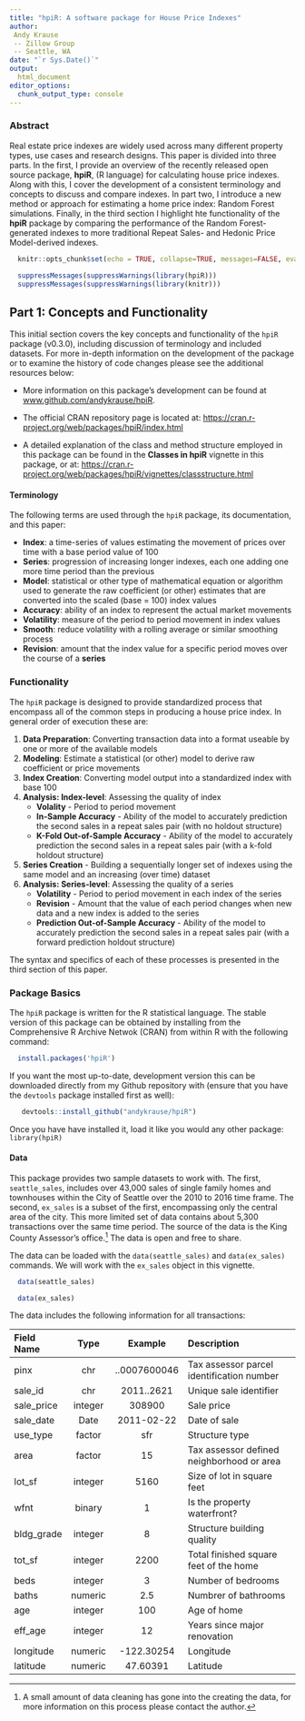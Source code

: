 ```yaml
---
title: "hpiR: A software package for House Price Indexes"
author: 
 Andy Krause
 -- Zillow Group
 -- Seattle, WA
date: "`r Sys.Date()`"
output: 
  html_document
editor_options: 
  chunk_output_type: console
---
```


### Abstract

Real estate price indexes are widely used across many different property types, use cases and research designs. This paper is divided into three parts.  In the first, I provide an overview of the recently released open source package, **hpiR**,  (R language) for calculating house price indexes.  Along with this, I cover the development of a consistent terminology and concepts to discuss and compare indexes.  In part two, I introduce a new method or approach for estimating a home price index: Random Forest simulations.  Finally, in the third section I highlight hte functionality of the **hpiR** package by comparing the performance of the Random Forest-generated indexes to more traditional Repeat Sales- and Hedonic Price Model-derived indexes.

```r
  knitr::opts_chunk$set(echo = TRUE, collapse=TRUE, messages=FALSE, eval=TRUE)
```

```r

  suppressMessages(suppressWarnings(library(hpiR)))
  suppressMessages(suppressWarnings(library(knitr)))
```

## Part 1: Concepts and Functionality

This initial section covers the key concepts and functionality of the `hpiR` package (v0.3.0), including discussion of terminology and included datasets.  For more in-depth information on the development of the package or to examine the history of code changes please see the additional resources below: 

* More information on this package's development can be found at [www.github.com/andykrause/hpiR](https://www.github.com/andykrause/hpiR).

* The official CRAN repository page is located at: 
[https://cran.r-project.org/web/packages/hpiR/index.html](https://cran.r-project.org/web/packages/hpiR/index.html)

* A detailed explanation of the class and method structure employed in this package can be found in the **Classes in hpiR** vignette in this package, or at: [https://cran.r-project.org/web/packages/hpiR/vignettes/classstructure.html](https://cran.r-project.org/web/packages/hpiR/vignettes/classstructure.html)

#### Terminology

The following terms are used through the `hpiR` package, its documentation, and this paper:

* **Index**: a time-series of values estimating the movement of prices over time with a base period value of 100
* **Series**: progression of increasing longer indexes, each one adding one more time period than the previous  
* **Model**: statistical or other type of mathematical equation or algorithm used to generate the raw coefficient (or other) estimates that are converted into the scaled (base = 100) index values
* **Accuracy**: ability of an index to represent the actual market movements
* **Volatility**: measure of the period to period movement in index values
* **Smooth**: reduce volatility with a rolling average or similar smoothing process
* **Revision**: amount that the index value for a specific period moves over the course of a **series**

### Functionality

The `hpiR` package is designed to provide standardized process that encompass all of the common steps in producing a house price index.  In general order of execution these are: 

1. **Data Preparation**: Converting transaction data into a format useable by one or more of the available models
2. **Modeling**: Estimate a statistical (or other) model to derive raw coefficient or price movements
3. **Index Creation**: Converting model output into a standardized index with base 100
4. **Analysis: Index-level**: Assessing the quality of index
    * **Volality** - Period to period movement
    * **In-Sample Accuracy** - Ability of the model to accurately prediction the second sales in a repeat sales pair (with no holdout structure)
    * **K-Fold Out-of-Sample Accuracy** - Ability of the model to accurately prediction the second sales in a repeat sales pair (with a k-fold holdout structure)
5. **Series Creation** - Building a sequentially longer set of indexes using the same model and an increasing (over time) dataset
6. **Analysis: Series-level**: Assessing the quality of a series
    * **Volatility** - Period to period movement in each index of the series
    * **Revision** - Amount that the value of each period changes when new data and a new index is added to the series
    * **Prediction Out-of-Sample Accuracy** - Ability of the model to accurately prediction the second sales in a repeat sales pair (with a forward prediction holdout structure)

The syntax and specifics of each of these processes is presented in the third section of this paper.  

### Package Basics

The `hpiR` package is written for the R statistical language.  The stable version of this package can be obtained by installing from the Comprehensive R Archive Netwok (CRAN) from within R with the following command:

```r
  install.packages('hpiR')
```

If you want the most up-to-date, development version this can be downloaded directly from my Github repository with (ensure that you have the `devtools` package installed first as well):

```r
   devtools::install_github("andykrause/hpiR")
```

Once you have have installed it, load it like you would any other package: `library(hpiR)`

#### Data

This package provides two sample datasets to work with. The first, `seattle_sales`, includes over 43,000 sales of single family homes and townhouses within the City of Seattle over the 2010 to 2016 time frame. The second, `ex_sales` is a subset of the first, encompassing only the central area of the city.  This more limited set of data contains about 5,300 transactions over the same time period.  The source of the data is the King County Assessor's office.^[ A small amount of data cleaning has gone into the creating the data, for more information on this process please contact the author.]  The data is open and free to share.

The data can be loaded with the `data(seattle_sales)` and `data(ex_sales)` commands. We will work with the `ex_sales` object in this vignette.

```r
  data(seattle_sales)

  data(ex_sales)

```

The data includes the following information for all transactions:

| Field Name | Type | Example | Description |
| :----- | :-----: | :-----: | :------------------------- |
| pinx   | chr  | ..0007600046  | Tax assessor parcel identification number |
| sale_id  | chr | 2011..2621   | Unique sale identifier   |
| sale_price  | integer  | 308900   | Sale price  |
| sale_date  | Date   | 2011-02-22   | Date of sale   |
| use_type  | factor  | sfr   | Structure type   |
| area  | factor  | 15   | Tax assessor defined neighborhood or area   |
| lot_sf  | integer  | 5160   | Size of lot in square feet  |
| wfnt  | binary   | 1  | Is the property waterfront?  |
| bldg_grade  | integer  | 8 | Structure building quality  |
| tot_sf  | integer  | 2200   | Total finished square feet of the home |
| beds  | integer  | 3   | Number of bedrooms |
| baths  | numeric   |  2.5 | Numbrer of bathrooms   |
| age  | integer   | 100 | Age of home   |
| eff_age  | integer   | 12   | Years since major renovation   |
| longitude  | numeric   | -122.30254   | Longitude  |
| latitude  | numeric   | 47.60391  | Latitude   |

<!-- All potential models, indexes and series that can be created with `hpiR` require the transaction date to be converted to a numeric and relative time period. Relative, here, means relative to the base period which is assumed to be the first period in the transaction data.   -->

<!-- The `dateToPeriod()` function will convert R date fields into relative time periods based on a periodicity of choice.  The available periodicity options are: -->

<!-- * *"yearly"* -->
<!-- * *"quarterly"* -->
<!-- * *"monthly"*  -->
<!-- * *"weekly"* -->

<!-- with *"yearly"* as the default.  In addition to the transaction data (`trans_df`) and the period type selection (`periodicity`), the `dateToPeriod()` function also requires an input telling it which field in the data contains the transaction date (`date`). -->

<!-- ```{r create_hpidata_obj} -->
<!--   sales_hdf <- dateToPeriod(trans_df = ex_sales, -->
<!--                             date = 'sale_date', -->
<!--                             periodicity = 'monthly') -->

<!-- ``` -->

<!-- The default specification of `dateToPeriod()` will use the minimum and maximum dates in the data provided to it as the lower and upper time boundaries for the modeling and index creation that follow.  You can, however, set custom dates using the `min_date` and `max_date` arguments.  For example, let's assume that we want to estimate an index that covers the entire transaction period plus one month on either side (in this case from December 2009 to January 2017).  We add these dates as alternate minimums and maximums. You see a warning telling you that there are empty periods -- periods in which there are no transactions.   -->

<!-- ```{r expand_time} -->
<!--   sales_hdf <- dateToPeriod(trans_df = ex_sales, -->
<!--                             date = 'sale_date', -->
<!--                             periodicity = 'monthly', -->
<!--                             min_date = as.Date('2009-12-01'), -->
<!--                             max_date = as.Date('2016-12-31')) -->

<!-- ``` -->

<!-- If the dates that are provided as alternative minimums and maximums are within the range of transaction dates in the data, there are two options to what can happen.  The first, and default, is that the minimums and maximums will be adjusted to be the actual minimum and maximum dates in the transactions.  A warning will let you know that this has happened.  -->

<!-- ```{r adj_move} -->
<!--   sales_hdf <- dateToPeriod(trans_df = ex_sales, -->
<!--                             date = 'sale_date', -->
<!--                             periodicity = 'monthly', -->
<!--                             min_date = as.Date('2010-12-01'), -->
<!--                             max_date = as.Date('2015-12-31')) -->

<!-- ``` -->

<!-- Alternatively, you can use the `min_date` and `max_date` arguments to "clip"" your dataset to a particular time frame by setting `adj_type = "clip"`. The default,  `adj_type = "move"`, simply moves it to the minimum or maximum in the data as shown above. The clipping functionality allows you to create an index for a subset of the time period covered by your data.   -->

<!-- ```{r adj_clip} -->
<!--   sales_hdf_clip <- dateToPeriod(trans_df = ex_sales, -->
<!--                                  date = 'sale_date', -->
<!--                                  periodicity = 'monthly', -->
<!--                                  min_date = as.Date('2010-12-01'), -->
<!--                                  max_date = as.Date('2015-12-31'), -->
<!--                                  adj_type = 'clip') -->

<!-- ``` -->

<!-- For the sake of the remainder of this analysis, let's allow the defaults to set the time boundaries based on the data itself (we will use the `sales_hdf` object going forward). -->

<!-- We now have a dataset that includes two new, standardized fields (`trans_date` and `trans_period`) indicating the date of transaction and the period of each transaction relative to the first transaction in the data (at a monthly periodicity), respectively. Note that these standardized fields are required for the processes that follow. -->

<!-- Additional information on the full extent of the periods as well as their numeric and date values can be found in the `"period_table"` attribute of the `sales_hdf` object or accessed by: -->

<!-- ```{r period_table_attr} -->
<!--   head(attr(sales_hdf, 'period_table')) -->

<!-- ``` -->

<!-- Finally, information on the minimum date, maximum date and the periodicity can also be found in the attributes of `hpidata` objects.  -->

<!-- ### Repeat Transactions (Sales) Model -->

<!-- Let's start by creating an index using a repeat-transactions model (often referred to as a repeat-sales or a sale-resale model), one of the most popular approaches to create a house price index.  -->

<!-- #### Data Prep -->

<!-- First, we use the `rtCreateTrans()` function to convert the transaction data (the `hpidata` object) into a `data.frame` of repeat transactions (properties that have transacted multiple times in the 2010 to 2016 period.) The `rtCreateTrans()` function requires a unique property id field, a unique transaction id field and a field denoting the transaction price.   -->

<!-- ```{r create_rtdata} -->
<!--   sales_rtdf <- rtCreateTrans(trans_df = sales_hdf, -->
<!--                               prop_id = 'pinx', -->
<!--                               trans_id = 'sale_id', -->
<!--                               price = 'sale_price') -->

<!-- ``` -->

<!-- This function creates a `data.frame` with eight fields: the property id, the time period for the first transaction and the second transaction, the prices for the two tranactions, the unique transaction ids for both and a unique id for the pair.  The resulting object has a class of `rtdata` (inheriting from `hpidata` and `data.frame`).  -->

<!-- ```{r rtdata_table, echo=FALSE} -->

<!--   knitr::kable(head(sales_rtdf), row.names=FALSE) -->

<!-- ``` -->

<!-- In the event of more than two transactions of the same property, all pairs of transactions are created by default -- sales 1 to 2, 1 to 3 and 2 to 3. If you'd like to only use sequential transactions as pairs -- sales 1 to 2 and 2 to 3, for example -- you can set `seq_only = TRUE` (default is FALSE). -->

<!-- ```{r seq_only_true} -->
<!--   sales_rtdf_so <- rtCreateTrans(trans_df = sales_hdf, -->
<!--                                  prop_id = 'pinx', -->
<!--                                  trans_id = 'sale_id', -->
<!--                                  price = 'sale_price', -->
<!--                                  seq_only = TRUE) -->

<!-- ``` -->

<!-- ```{r rtdata_table_so, echo=FALSE} -->

<!--   knitr::kable(head(sales_rtdf_so), row.names=FALSE) -->

<!-- ``` -->

<!-- #### Modeling -->

<!-- Next, we use the `rtdata` object to estimate a repeat transactions model.  In this simple example we will use the *"base"* estimator (a simple OLS) with a logged dependent variable (`log_dep = TRUE`).  Models may also be estimated via a robust regression model (`estimator = "robust"`) or a weighted OLS model (`estimator = "weighted"`) as originally suggested by Case and Shiller (1987). -->

<!-- The `hpiModel()` function is an S3 method that will dispatch on the class of the object that is passed to its `hpi_df` argumet. In this case that class is `rtdata` signifying that the data is in repeat-transaction format.  Again, we'll use a base estimator here with a logged dependent variable.  The `hpiModel()` function returns an object of class `hpimodel` that includes the full regression model results, extracted and cleaned coefficients as well as additional information on the approach. -->

<!-- ```{r create_rtmodel} -->
<!--   rt_model <- hpiModel(model_type = 'rt', -->
<!--                        hpi_df = sales_rtdf, -->
<!--                        estimator = 'base', -->
<!--                        log_dep = TRUE) -->


<!-- ``` -->

<!-- The objects created by regression models can be rather large, so by default the `hpiModel()` function trims some of the unnecessary results from the model estimation function(s). If you want full results you can set `trim_model = FALSE`. -->

<!-- ```{r full_rtmodel} -->
<!--   rt_full <- hpiModel(model_type = 'rt', -->
<!--                       hpi_df = sales_rtdf, -->
<!--                       estimator = 'base', -->
<!--                       log_dep = TRUE, -->
<!--                       trim_model = FALSE) -->

<!--   object.size(rt_model) -->
<!--   object.size(rt_full) -->

<!-- ``` -->

<!-- #### Index Creation -->

<!-- We can then convert model results into an index with the `modelToIndex()` function.  The output of this function is an objet of class `hpiindex`, which has a time-series object (\$value slot, class `ts`) with an index value (base = 100) for each of the time periods estimated. Note that no smoothing is done at this time. -->

<!-- ```{r create_rtindex} -->
<!--   rt_index <- modelToIndex(model_obj = rt_model) -->

<!-- ``` -->

<!-- If you want to limit the extent of the index (clip periods from the end of it) you can set the `max_period` argument within the `modelToIndex()` function to the last period you wish to have in the index. -->

<!-- ```{r rtindex_short} -->
<!--   rt_short <- modelToIndex(model_obj = rt_model, -->
<!--                            max_period = 50) -->
<!--   length(rt_short$value) -->

<!-- ``` -->

<!-- A simple plot (with the `plot.hpiindex()` method) shows the results of this estimation.  -->

<!-- ```{r index_plot, fig.width=7, fig.height=2.5} -->
<!--   plot(rt_index) -->

<!-- ``` -->

<!-- In situations where there are empty periods in the modeling results (there was no or not enough data to estimate a value for a particular period), the `modelToIndex()` will impute (using the `imputeTS` package) the missing periods. For missing periods at the start of the index or before the first non-100 period, all periods are given a value of 100.  For missing internal periods (those with estimated periods both before and after) a 'stine' interpolation is used and for those missing at the end a 'last observation carried forward' (LOCF) approach is used.  The `\$imputed` slot in the `hpiindex` object will indicate which periods have been imputed. -->

<!-- ```{r imputation_example} -->
<!--   rt_model_imp <- rt_full -->
<!--   rt_model_imp$coefficients$coefficient[3:5] <- NA -->
<!--   rt_index_imp <- modelToIndex(model_obj = rt_model_imp) -->

<!--   rt_index_imp$value[1:6] -->

<!--   rt_index_imp$imputed[1:6] -->

<!-- ``` -->

<!-- The plot function can show the imputed periods as well with `show_imputed=TRUE`. -->

<!-- ```{r imp_plot, fig.width=7, fig.height=2.5} -->
<!--   rt_model_imp <- rt_full -->
<!--   rt_model_imp$coefficients$coefficient[c(4, 7, 23, 55, 78, 83)] <- NA -->
<!--   rt_index_imp <- modelToIndex(model_obj = rt_model_imp) -->

<!--   plot(rt_index_imp, show_imputed=TRUE) -->

<!-- ``` -->

<!-- #### Smoothing -->

<!-- As we see from the plots of the indexes above, considerable volatility from one period to the next is common. Smoothing of indexes may be warranted as indexes resulting from raw model results often exhibit greater volatility than is actually occuring in the market.  The `smoothIndex()` function will smooth via a moving average function, with small corrections to keep index length after smoothing. The amount of smoothing is controlled by the `order` argument -- the number of periods over which to smooth. Note that the `order` is saved in the attributes of the `indexsmooth` object. -->

<!-- ```{r rt_smooth} -->
<!--   rt_smooth <- smoothIndex(index_obj = rt_index, -->
<!--                            order = 5) -->
<!--   attr(rt_smooth, 'order') -->

<!-- ``` -->

<!-- The `smoothIndex()` function can be done **'in_place'** such that the smoothed indexes are added to the larger `hpiindex` object. -->

<!-- ```{r rtindex_inplace} -->
<!--    rt_index <- smoothIndex(index_obj = rt_index, -->
<!--                            order = 7, -->
<!--                            in_place = TRUE) -->
<!--    names(rt_index) -->

<!-- ``` -->

<!-- The **in_place** smoothing can be plotted by adding `smooth=TRUE` to the plot call.  -->

<!-- ```{r plot_smooth, fig.width=7, fig.height=3} -->
<!--    plot(rt_index, smooth=TRUE) -->

<!-- ``` -->

<!-- #### Data to Index Wrapper -->

<!-- A wrapper function, `rtIndex()`, will do all of the above taking it from a raw `data.frame` of transaction data through to the repeat transaction index creation and storing all results in a unified object of class `hpi`. -->

<!-- There are three 'levels of entry' with the wrapper function. -->

<!-- 1. You can give it a raw `data.frame` with your transactions and it will A) Add the periods; B) Calculate the repeat transactions; and C) Model the data and create the index.  Under this approach `trans_df` is passed a raw `data.frame` along with the following arguments, some of which are optional (will revert to default if not given) and some of which are required (mostly field names): -->

<!--    * `periodicity` (optional: default = 'annual') -->
<!--    * `min_date` (optional: default = minimum of data) -->
<!--    * `max_date` (optional: default = maximum of data) -->
<!--    * `adj_type` (opt: default = 'move') -->
<!--    * `date` (required) -->
<!--    * `price` (required) -->
<!--    * `trans_id` (required) -->
<!--    * `prop_id` (required) -->
<!--    * `seq_only` (optional: default = FALSE) -->
<!--    * `estimator` (optional: default = 'base') -->
<!--    * `log_dep` (optional: default = TRUE) -->
<!--    * `trim_model` (optional: default = FALSE) -->
<!--    * `max_period` (optional: default = maximum of index length) -->
<!--    * `smooth` (optional: default = FALSE) -->
<!--    * `smooth_order` (optional, default = 3) -->

<!-- ```{r rtindex_opt1} -->
<!--   rt_1 <- rtIndex(trans_df = ex_sales, -->
<!--                   periodicity = 'monthly', -->
<!--                   min_date = '2010-06-01', -->
<!--                   max_date = '2015-11-30', -->
<!--                   adj_type = 'clip', -->
<!--                   date = 'sale_date', -->
<!--                   price = 'sale_price', -->
<!--                   trans_id = 'sale_id', -->
<!--                   prop_id = 'pinx', -->
<!--                   seq_only = TRUE, -->
<!--                   estimator = 'robust', -->
<!--                   log_dep = TRUE, -->
<!--                   trim_model = TRUE, -->
<!--                   max_period = 48, -->
<!--                   smooth = FALSE) -->

<!-- ``` -->

<!-- 2. You can provide a `hpidata` object (one that has been through the `dateToPeriod()` function).  In this case, the following arguments are valid: -->

<!--    * `date` (required) -->
<!--    * `price` (required) -->
<!--    * `trans_id` (required) -->
<!--    * `prop_id` (required) -->
<!--    * `seq_only` (optional: default = FALSE) -->
<!--    * `estimator` (optional: default = 'base') -->
<!--    * `log_dep` (optional: default = TRUE) -->
<!--    * `trim_model` (optional: default = FALSE) -->
<!--    * `max_period` (optional: default = maximum of index length) -->
<!--    * `smooth` (optional: default = FALSE) -->
<!--    * `smooth_order` (optional, default = 3) -->

<!-- ```{r rtindex_opt2_create_sales} -->

<!--   sales_hdf <- dateToPeriod(trans_df = ex_sales, -->
<!--                             date = 'sale_date', -->
<!--                             periodicity = 'monthly') -->

<!-- ``` -->

<!-- ```{r rtindex_opt2} -->
<!--   rt_2 <- rtIndex(trans_df = sales_hdf, -->
<!--                   date = 'sale_date', -->
<!--                   price = 'sale_price', -->
<!--                   trans_id = 'sale_id', -->
<!--                   prop_id = 'pinx', -->
<!--                   seq_only = FALSE, -->
<!--                   estimator = 'weighted', -->
<!--                   log_dep = FALSE, -->
<!--                   trim_model = FALSE, -->
<!--                   max_period = 56, -->
<!--                   smooth = TRUE) -->

<!-- ``` -->

<!-- 3. Finally, you can provide it an `rtdata` object (one that has been through the `rtCreateTrans()` function).  Only the following arguments are meaningful in this case. -->

<!--    * `estimator` (optional: default = 'base') -->
<!--    * `log_dep` (optional: default = TRUE) -->
<!--    * `trim_model` (optional: default = FALSE) -->
<!--    * `max_period` (optional: default = maximum of index length) -->
<!--    * `smooth` (optional: default = FALSE) -->
<!--    * `smooth_order` (optional, default = 3) -->

<!-- ```{r rtindex_opt3_create_sales} -->
<!--   sales_rtdf <- rtCreateTrans(trans_df = sales_hdf, -->
<!--                             prop_id = 'pinx', -->
<!--                             trans_id = 'sale_id', -->
<!--                             price = 'sale_price') -->

<!-- ``` -->

<!-- ```{r rtindex_opt3} -->
<!--   rt_3 <- rtIndex(trans_df = sales_rtdf, -->
<!--                   estimator = 'robust', -->
<!--                   log_dep = TRUE, -->
<!--                   trim_model = FALSE, -->
<!--                   max_period = 80, -->
<!--                   smooth = TRUE, -->
<!--                   smooth_order = 5) -->

<!-- ``` -->

<!-- A plot method exists to cleanly plot `hpi` objects. -->

<!-- ```{r plot_rt3`, fig.width=7, fig.height=2.5} -->
<!--   plot(rt_3, smooth=TRUE) -->

<!-- ``` -->

<!-- ### Hedonic Price Model -->

<!-- Another option for developing a house price index is to use a hedonic price model.  Similar to the repeat transaction model presented above, this process can be done stepwise or through a single wrapper function (`hedIndex()`).  We'll start with individual steps. -->

<!-- First, we create a set of hedonic model ready data with the `hedCreateTrans()` function.  Here we provide the raw transactions, along with field names for the property id, the transaction ids, the price and date.  A periodicity (*"yearly"*, *"quarterly"*, *"monthly"* or *"weekly"*) is also required.  Note that this function uses the `dateToPeriod()` discussed above and creates an object of class `heddata` inheriting from `hpidata` and `data.frame`. -->

<!-- ```{r create_heddata} -->
<!--   sales_hhdf <- hedCreateTrans(trans_df = ex_sales, -->
<!--                                prop_id = 'pinx', -->
<!--                                trans_id = 'sale_id', -->
<!--                                price = 'sale_price', -->
<!--                                date= 'sale_date', -->
<!--                                periodicity = 'monthly') -->

<!-- ``` -->

<!-- Next, we estimate the hedonic model.  There are two ways to specify the model.  First, you can provide the dependent variable and independent variable(s) directly, as in the example below. These will simply be combined as a basic linear formula. The `log_dep` argument will control whether or not the dependent variable (`dep_var`) is converted into log format (as is common in hedonic price studies). -->

<!-- ```{r hedmodel_1} -->
<!--   hed_model <- hpiModel(model_type = 'hed', -->
<!--                         hpi_df = sales_hhdf, -->
<!--                         estimator = 'base', -->
<!--                         dep_var = 'price', -->
<!--                         ind_var = c('tot_sf', 'beds', 'baths'), -->
<!--                         log_dep = TRUE) -->

<!-- ``` -->

<!-- If you'd like more control over the model specification -- such as using interactions or categorical variables -- you can, instead, provide a fully formed model specification in the `hed_spec` argument. -->

<!-- ```{r hedmodel_2} -->
<!--   model_spec <- as.formula('log(price) ~ as.factor(baths) + tot_sf') -->

<!--   hed_model <- hpiModel(model_type = 'hed', -->
<!--                         hpi_df = sales_hhdf, -->
<!--                         estimator = 'base', -->
<!--                         mod_spec = model_spec, -->
<!--                         log_dep = TRUE) -->

<!-- ``` -->

<!-- In addition to the base estimator (OLS) there are robust regression (`estimator = "robust"`) and weighted least squares (`estimator = "weighted"`) options. -->

<!-- ```{r hedmodel_rob} -->
<!--   hed_model_rob <- hpiModel(model_type = 'hed', -->
<!--                             hpi_df = sales_hhdf, -->
<!--                             estimator = 'robust', -->
<!--                             dep_var = 'price', -->
<!--                             ind_var = c('tot_sf', 'beds', 'baths'), -->
<!--                             log_dep = TRUE) -->

<!-- ``` -->

<!-- Do note that the weighted option requires a vectors of weights. -->

<!-- ```{r hedmodel_wgt} -->
<!--   hed_model_wgt <- hpiModel(model_type = 'hed', -->
<!--                             hpi_df = sales_hhdf, -->
<!--                             estimator = 'weighted', -->
<!--                             dep_var = 'price', -->
<!--                             ind_var = c('tot_sf', 'beds', 'baths'), -->
<!--                             log_dep = FALSE, -->
<!--                             weights = runif(nrow(sales_hhdf), 0, 1)) -->

<!-- ``` -->

<!-- The output from `hpiModel()` can be converted to an index with the `modelToIndex()` function. -->

<!-- ```{r hed_to_index} -->
<!--   hed_index <- modelToIndex(model_obj = hed_model) -->

<!-- ``` -->

<!-- And, again, this can be plotted to shown the index. -->

<!-- ```{r plot_hedindex, fig.width=7, fig.height=2.5} -->
<!--   plot(hed_index) -->

<!-- ``` -->

<!-- The `hedIndex()` wrapper function will perform all of the above hedonic modeling tasks, and then condense the results into an unified object of class `hpi`. -->

<!-- There are three 'levels of entry' with the wrapper function. -->

<!-- 1. You can give it a raw `data.frame` with your transactions and it will A) Add the periods; B) Create a hedonic sales object; and 3) Model the data and create the index.  Under this approach `trans_df` is passed a raw `data.frame` along with the following arguments, some of which are optional (will revert to default if not given) and some of which are required (mostly field names and the model specification): -->

<!--    * `periodicity` (optional: default = 'annual') -->
<!--    * `min_date` (optional: default = minimum of data) -->
<!--    * `max_date` (optional: default = maximum of data) -->
<!--    * `adj_type` (opt: default = 'move') -->
<!--    * `date` (required) -->
<!--    * `price` (required) -->
<!--    * `trans_id` (required) -->
<!--    * `prop_id` (required) -->
<!--    * `dep_var` (required, unless `hed_spec` supplied) -->
<!--    * `ind_var` (required, unless `hed_spec` supplied) -->
<!--    * `hed_spec` (required, unless `dep_var` and `ind_var` supplied) -->
<!--    * `estimator` (optional: default = 'base') -->
<!--    * `log_dep` (optional: default = TRUE) -->
<!--    * `trim_model` (optional: default = FALSE) -->
<!--    * `max_period` (optional: default = maximum of data) -->
<!--    * `smooth` (optional: default = FALSE) -->
<!--    * `smooth_order` (optional, default = 3) -->

<!-- ```{r hed_1} -->
<!--   hed_1 <- hedIndex(trans_df = ex_sales, -->
<!--                     periodicity = 'monthly', -->
<!--                     min_date = '2010-06-01', -->
<!--                     max_date = '2015-11-30', -->
<!--                     adj_type = 'clip', -->
<!--                     date = 'sale_date', -->
<!--                     price = 'sale_price', -->
<!--                     trans_id = 'sale_id', -->
<!--                     prop_id = 'pinx', -->
<!--                     estimator = 'robust', -->
<!--                     log_dep = TRUE, -->
<!--                     trim_model = TRUE, -->
<!--                     max_period = 48, -->
<!--                     dep_var = 'price', -->
<!--                     ind_var = c('tot_sf', 'beds', 'baths'), -->
<!--                     smooth = FALSE) -->

<!-- ``` -->

<!-- 2. You can provide an `hpidata` object (one that has been through the `dateToPeriod()` function).  In this case, the following arguments are valid: -->

<!--    * `date` (required) -->
<!--    * `price` (required) -->
<!--    * `trans_id` (required) -->
<!--    * `prop_id` (required) -->
<!--    * `dep_var` (required, unless `hed_spec` supplied) -->
<!--    * `ind_var` (required, unless `hed_spec` supplied) -->
<!--    * `hed_spec` (required, unless `dep_var` and `ind_var` supplied) -->
<!--    * `estimator` (optional: default = 'base') -->
<!--    * `log_dep` (optional: default = TRUE) -->
<!--    * `trim_model` (optional: default = FALSE) -->
<!--    * `max_period` (optional: default = maximum of data) -->
<!--    * `smooth` (optional: default = FALSE) -->
<!--    * `smooth_order` (optional, default = 3) -->

<!-- ```{r create_hed2_data} -->
<!--   sales_hdf <- dateToPeriod(trans_df = ex_sales, -->
<!--                            date = 'sale_date', -->
<!--                            periodicity = 'monthly', -->
<!--                            min_date = '2010-02-01', -->
<!--                            max_date = '2015-11-30', -->
<!--                            adj_type = 'move') -->
<!-- ``` -->

<!-- ```{r create_hed2} -->
<!--   hed_2 <- hedIndex(trans_df = sales_hdf, -->
<!--                     date = 'sale_date', -->
<!--                     price = 'sale_price', -->
<!--                     trans_id = 'sale_id', -->
<!--                     prop_id = 'pinx', -->
<!--                     estimator = 'base', -->
<!--                     log_dep = FALSE, -->
<!--                     trim_model = FALSE, -->
<!--                     max_period = 56, -->
<!--                     dep_var = 'price', -->
<!--                     ind_var = c('tot_sf', 'beds', 'baths'), -->
<!--                     smooth = TRUE) -->

<!-- ``` -->

<!-- 3. Finally, you can provide it an `heddata` object (one that has been through the `hedCreateTrans()` function).  Only the following arguments can be given in this case. -->

<!--    * `dep_var` (required, unless `hed_spec` supplied) -->
<!--    * `ind_var` (required, unless `hed_spec` supplied) -->
<!--    * `hed_spec` (required, unless `dep_var` and `ind_var` supplied) -->
<!--    * `estimator` (optional: default = 'base') -->
<!--    * `log_dep` (optional: default = TRUE) -->
<!--    * `trim_model` (optional: default = FALSE) -->
<!--    * `max_period` (optional: default = maximum of data) -->
<!--    * `smooth` (optional: default = FALSE) -->
<!--    * `smooth_order` (optional, default = 3) -->

<!-- ```{r hed3_create_sales} -->
<!--   sales_hhdf <- hedCreateTrans(trans_df = sales_hdf, -->
<!--                                prop_id = 'pinx', -->
<!--                                trans_id = 'sale_id', -->
<!--                                price = 'sale_price') -->

<!-- ``` -->

<!-- ```{r hed3} -->
<!--   hed_3 <- hedIndex(trans_df = sales_hhdf, -->
<!--                     estimator = 'weighted', -->
<!--                     log_dep = TRUE, -->
<!--                     trim_model = FALSE, -->
<!--                     max_period = 80, -->
<!--                     dep_var = 'price', -->
<!--                     ind_var = c('tot_sf', 'beds', 'baths'), -->
<!--                     weights = runif(nrow(sales_hhdf), 0, 1), -->
<!--                     smooth = TRUE, -->
<!--                     smooth_order = 5) -->

<!-- ``` -->

<!-- Again, we can plot with a simple `plot()` call. -->

<!-- ```{r plot_hed3, fig.width=7, fig.height=2.5} -->
<!--   plot(hed_3, smooth=TRUE) -->

<!-- ``` -->

<!-- ### Analyzing an index -->

<!-- Before we start analyzing our indexes, we'll create two example `hpi` objects, one using a repeat sales model and one with a hedonic price model. -->

<!-- ```{r example_hpis} -->
<!--   rt_hpi <- rtIndex(trans_df = sales_rtdf, -->
<!--                     estimator = 'robust', -->
<!--                     log_dep = TRUE, -->
<!--                     trim_model = FALSE, -->
<!--                     max_period = 84, -->
<!--                     smooth = TRUE) -->

<!--   hed_hpi <- hedIndex(trans_df = sales_hhdf, -->
<!--                       estimator = 'weighted', -->
<!--                       log_dep = TRUE, -->
<!--                       trim_model = FALSE, -->
<!--                       max_period = 84, -->
<!--                       dep_var = 'price', -->
<!--                       ind_var = c('tot_sf', 'beds', 'baths'), -->
<!--                       weights = runif(nrow(sales_hhdf), 0, 1), -->
<!--                       smooth = TRUE) -->

<!-- ``` -->

<!-- #### Volatility -->

<!-- One thing we can check for an index is its volatility.  We can get the a rolling window volatility (standard deviation) of the index with the `calcIndexVolatility()` function.  The `window` over which to calculate the volatility can be specified.  Both volatility metrics at each window calculation (`\$roll`) as well as the summarized average volality(`\$mean`) and median (`\$median`) are returned by the function. -->

<!-- ```{r index_vol1} -->
<!--   index_vol <- calcVolatility(index = hed_hpi$index$value, -->
<!--                               window = 3) -->
<!--   names(index_vol) -->

<!-- ``` -->

<!-- Plotting an `indexvolatility` object shows the rolling volatility, the mean (dashed line) and the median (dotted) volatility on the top panel. -->

<!-- ```{r plot_vol, fig.width=7, fig.height=3.5} -->
<!--   plot(index_vol) -->

<!-- ``` -->

<!-- A number of differently classed objects can be passed to the `index` argument in the `calcVolatility()` function.  These include the extracted `ts` object from an `hpiindex` object (as done above), the raw `hpiindex` object itself (from `modelToIndex()`), or an `hpi` object from one of the wrappers (`rtIndex()` or `hedIndex()`) -->

<!-- ```{r indexvol_hpiindex} -->
<!--  # hpinindex object -->
<!--  index_vol <- calcVolatility(index = hed_hpi$index, -->
<!--                              window = 3) -->

<!--  # hpi object -->
<!--  index_vol <- calcVolatility(index = hed_hpi, -->
<!--                              window = 3) -->

<!-- ``` -->

<!-- If you want to calculate the volatility of the smoothed index, you need to pass the smoothed index directly or change the `smooth` argument to TRUE (default is false) when passing an `hpiindex` or `hpi` object to `calcVolatility()`. Note, you must make sure that a 'smoothed' index exists in the `hpi` or `hpindex` object first.  -->

<!-- ```{r indexvol_smooth} -->
<!--   # Direct passing -->
<!--   sindex_vol <- calcVolatility(index = hed_hpi$index$smooth, -->
<!--                                window = 3) -->

<!--   # While passing 'hpi' or 'hpiindex' -->
<!--   sindex_vol <- calcVolatility(index = hed_hpi$index, -->
<!--                                window = 3, -->
<!--                                smooth = TRUE) -->

<!-- ``` -->

<!-- The `calcVolatility()` function can also place the volatility metrics directly into the `hpiindex` object by setting `in_place = TRUE`. If passed an `hpiindex` object, the results will be stored in the `hpiindex` object which is returned.  If passed an `hpi` object, the results will be stored in the `hpiindex` object within the `hpi` object which is returned.  -->

<!-- ```{r indexvol_inplace} -->
<!--    # Add it to the 'hpiindex' object -->
<!--    hed_hpi$index <- calcVolatility(index = hed_hpi$index, -->
<!--                                    window = 3, -->
<!--                                    in_place = TRUE) -->

<!--    # Add it to the full 'hpi' object (to the hpiindex object) -->
<!--    hed_hpi <- calcVolatility(index = hed_hpi, -->
<!--                              window = 3, -->
<!--                              in_place = TRUE) -->

<!-- ``` -->

<!-- A volatility analysis of a smoothed index will place it under the **\$volatility_smooth** name. -->

<!-- ```{r indexvol_inplace_smooth} -->
<!--    hed_hpi <- calcVolatility(index = hed_hpi, -->
<!--                              window = 3, -->
<!--                              in_place = TRUE, -->
<!--                              smooth = TRUE) -->
<!--    names(hed_hpi$index) -->

<!-- ``` -->

<!-- If you want to add it to the `hpiindex` object under a different name -- say if you are comparing volatilities of different windows -- you can use the `in_place_name` argument to give it a different name than the defaults ('volatility' and 'volatility_smoothed') -->

<!-- ```{r indexvol_rename} -->
<!--    hed_index <- calcVolatility(index = hed_hpi$index, -->
<!--                                window = 3, -->
<!--                                in_place = TRUE, -->
<!--                                in_place_name = 'vol_3') -->
<!--    names(hed_index) -->

<!-- ``` -->

<!-- A note on renaming and in place addition.  All of the analytical objects that are added -- volatility and other below -- can be renamed to allow for multiple analyses with different parameters.  Smoothed indexes, however, cannot be renamed and must be stored under the name 'smooth' because all of the analytical process depend on identifying this named slot.   -->

<!-- #### Fitting Accuracy (Index) -->

<!-- Next, we can test the accuracy of an index.  In this case, we will define accuracy as the ability to properly estimate the second transaction price of a repeat transaction pair (a property that sells twice).^[Note that a second method using hedonic pricing models is being developed.]  To start, we'll do this in-sample, ignoring any issues of overfitting. -->

<!-- The `calcAccuracy()` function requires a full `hpi` object as its main argument.  `test_type` defines the manner of testing accuracy; at the moment the only working options is *"rt"* which uses repeat transactions to judge the accuracy of an index.  (Additional types to come).  `test_method` sets the manner in which the test is employed, *"insample"* or *"kfold"*.  If the `hpi_obj` does not match the `test_type` (in all cases *"rt"* for now), then you must supply an `rtdata` object to in the `pred_df` argument. -->

<!-- The `calcAccuracy()` function returns a `data.frame` comparing the actual (repeat) transaction price to the one predicted by the index.  A `"test_method"` attribute indicates the type of accuracy test performed. -->

<!-- ```{r rt_is_acc} -->
<!--    rt_is_accr <- calcAccuracy(hpi_obj = rt_hpi, -->
<!--                               test_type = 'rt', -->
<!--                               test_method = 'insample') -->
<!--    attr(rt_is_accr, 'test_method') -->

<!-- ``` -->

<!-- The smoothed index (if present) can be analyzed by setting `smooth = TRUE` -->

<!-- ```{r rt_is_accr_smooth} -->
<!--     rts_is_accr <- calcAccuracy(hpi_obj = rt_hpi, -->
<!--                                 test_type = 'rt', -->
<!--                                 test_method = 'insample', -->
<!--                                 smooth = TRUE) -->

<!-- ``` -->

<!-- As with the other analytical functions, the results of the accuracy calculations can be added to the `hpi_obj` by returning them in place (`in_place == TRUE`).  A name (*"default = 'accuracy'"*") may also be given. -->

<!-- ```{r rt_is_acc_inplace} -->
<!--     # Returns an accuracy object in place -->
<!--     hed_hpi <- calcAccuracy(hpi_obj = hed_hpi, -->
<!--                             test_type = 'rt', -->
<!--                             test_method = 'insample', -->
<!--                             pred_df = sales_rtdf, -->
<!--                             in_place = TRUE, -->
<!--                             in_place_name = 'is_accuracy') -->
<!--     names(hed_hpi) -->

<!--     # Returns a smooth accuracy object in place -->
<!--     hed_hpi <- calcAccuracy(hpi_obj = hed_hpi, -->
<!--                             test_type = 'rt', -->
<!--                             test_method = 'insample', -->
<!--                             smooth = TRUE, -->
<!--                             pred_df = rt_hpi$data, -->
<!--                             in_place = TRUE, -->
<!--                             in_place_name = 'smooth_is_accuracy') -->

<!-- ``` -->

<!-- To create a better estimate of predictive ability we can employ a K-fold, out of sample test of accuracy.  In a K-fold test, some percentage of the observations are withheld, the index re-estimated and then the newly estimated index is judged by its ability to predict the repeat transaction price in the withheld (out-of) sample. -->

<!-- Two additional arguments are availabile here: 1) `k` - the number of folds to make (default = 10); and 2) `seed` a value to the control the random sampling (default = 1). -->

<!-- ```{r kf_accr} -->
<!--   rt_kf_accr <- calcAccuracy(hpi_obj = rt_hpi, -->
<!--                              test_type = 'rt', -->
<!--                              test_method = 'kfold', -->
<!--                              k = 10, -->
<!--                              seed = 123) -->

<!-- ``` -->

<!-- We can do this with smoothed indexes. -->

<!-- ```{r kf_accr_smooth} -->
<!--   rt_kf_accr_s <- calcAccuracy(hpi_obj = rt_hpi, -->
<!--                                test_type = 'rt', -->
<!--                                test_method = 'kfold', -->
<!--                                k = 10, -->
<!--                                seed = 123, -->
<!--                                smooth = TRUE) -->

<!-- ``` -->

<!-- We can also return these in place. -->

<!-- ```{r kf_accr_inplace} -->
<!--     hed_hpi <- calcAccuracy(hpi_obj = hed_hpi, -->
<!--                             test_type = 'rt', -->
<!--                             test_method = 'kfold', -->
<!--                             k = 10, -->
<!--                             seed = 1, -->
<!--                             pred_df = rt_hpi$data, -->
<!--                             in_place = TRUE, -->
<!--                             in_place_name = 'kf_accuracy') -->

<!-- ``` -->

<!-- A plotting method (`plot.hpiaccuracy()`) shows a number of diagnostics about the accuracy analysis. Because the plotting object here contains multiple plot objects, if you wish to save this plot to a named object, you need to add `return_plot = TRUE` to the argument list. -->

<!-- ```{r plot_accr, fig.keep = 'first', fig.width=7, fig.height=3} -->
<!--   plot(hed_hpi$index$kf_accuracy) -->

<!-- ``` -->

<!-- ### Index Series -->

<!-- Two other aspects or metrics of house price indexes are revision and forecast accuracy.   Forecast accuracy refers to how well an index forecast captures future market movements. Revision refers to how much original index values change over time as new data is accumulated (new transactions occur). Both concepts are described more fully below.  To calculate either of these metrics requires a series of indexes. -->

<!-- A series of indexes is a collection of progressively longer indexes that are estimated over time, or estimated sequentially such that the knowledge of the future is withheld from the model.  For example, imagine we have, as the example below does, 84 months (periods) of data.  Since we are using a statistical modeling approach, let's assume that we need at least 12 period of data (training period) to fit a model.  We begin by creating an index for periods 1 through 12, assuming that we only have data from periods 1 through 12.  Then we do 1 through 13, assuming we only have data from periods 1 through 13; on up to period 84.  This represents an index series. The indexes in the series are identified by the number of the last period that they are estimating, index 12, index 13, etc. -->

<!-- The `createSeries()` function will create these series.  The `hpi_obj` argument must be a full `hpi` object (created with one of the index wrappers). `train_period` sets how many periods to use for initial training (length of the shortest period). The `max_period` argument (default is the entire length of existing index) will control the end period to estimate a series up to (defaults to the original length of the index in the `hpi` object.). -->

<!-- The `createSeries()` function will return an object of class `serieshpi` (data plus a series of `hpi` objects). -->

<!-- ```{r create_series, warning=FALSE, comments=FALSE, message=FALSE} -->
<!--    rt_series <- createSeries(hpi_obj = rt_hpi, -->
<!--                              train_period = 24, -->
<!--                              max_period = 30) -->

<!-- ``` -->

<!-- A series can be plotted with the `plot.serieshpi()` method. -->

<!-- ```{r plot_series, fig.width=7, fig.height=3.5} -->
<!--   plot(rt_series) -->

<!-- ``` -->

<!-- #### Series Analysis -->

<!-- A wrapper function, `smoothSeries()` will smooth all `hpiindex` objects in a series.  The smoothing will occur "in place" and a series object will be returned by the function. -->

<!-- ```{r smooth_series} -->
<!--   rt_series <- smoothSeries(series_obj = rt_series, -->
<!--                              order = 5) -->

<!-- ``` -->

<!-- A wrapper function, `calcSeriesVolatility()` will calculate volatility for all `hpiindex` objects in a series.  The calculations will occur "in place" and a series object will be returned by the function. Can be done on smoothed indexes as well (`smooth = TRUE`) -->

<!-- ```{r vol_series} -->
<!--   rt_series <- calcSeriesVolatility(series_obj = rt_series, -->
<!--                                     window = 3, -->
<!--                                     smooth = TRUE) -->

<!-- ``` -->

<!-- A wrapper function, `calcSeriesAccuracy()` will calculate accuracy for all `hpiindex` objects in a series and return to an object of class `seriesaccuracy`. Smoothed indexes can be evaluated as well (`smooth = TRUE`)  -->

<!-- ```{r series_acc_is} -->
<!--   rt_sacc <- calcSeriesAccuracy(series_obj = rt_series, -->
<!--                                 test_method = 'insample', -->
<!--                                 test_type = 'rt') -->
<!--   class(rt_sacc) -->

<!-- ``` -->

<!-- These calculations can occur "in place" and a series object will be returned by the function.  Note that running this function on the "kfold" method may be computationally intense depending on your data size and index length. Unlike index accuracy calculations which are saved in the `hpiindex` object, series accuracy calculations are saved in the `serieshpi` object when done "in place".  -->

<!-- ```{r series_acc_smooth_inplace} -->
<!--   rt_series <- calcSeriesAccuracy(series_obj = rt_series, -->
<!--                                   test_method = 'kfold', -->
<!--                                   test_type = 'rt', -->
<!--                                   smooth = TRUE, -->
<!--                                   in_place=TRUE) -->

<!-- ``` -->

<!-- One thing to note about series accuracy is that the training data will be evaluated separated for each index in the series, meaning that there will be many prediction errors for each observation.  By setting `summarize = TRUE`, the mean for each observation will be calculated. -->

<!-- ```{r summarize_series_acc} -->
<!--   series_acc_summ <- calcSeriesAccuracy(series_obj = rt_series, -->
<!--                                         test_method = 'insample', -->
<!--                                         test_type = 'rt', -->
<!--                                         summarize = TRUE) -->
<!--   nrow(series_acc_summ) -->
<!--   nrow(rt_series$accuracy) -->

<!-- ``` -->

<!-- #### Forecast Accuracy -->

<!-- A final way to estimate accuracy is with a forecast test.  In a forecast test, we use a series of indexes and continue to predict one period ahead and measure how well the predicted index does against repeated transactions in that period.  In highly volatile or cyclical markets this is the most representative method of the answering the question: "how well does this index represent the near future?" -->

<!-- As above, it can be used on the raw index values or the smoothed ones (`smooth = TRUE`). The forecast accuracy tests are saved in the `serieshpi` object. -->

<!-- ```{r fct_accr} -->
<!--   rt_series <- calcSeriesAccuracy(series_obj = rt_series, -->
<!--                                   test_method = 'forecast', -->
<!--                                   test_type = 'rt', -->
<!--                                   smooth = TRUE, -->
<!--                                   in_place = TRUE) -->

<!-- ``` -->

<!-- We can plot the `seriesaccuracy` objects, which look nearly identical to `hpiaccuracy` objects. -->

<!-- ```{r eval=TRUE, messages=FALSE, echo=TRUE, fig.keep = 'first', fig.width=7, fig.height=3} -->
<!--   plot(rt_series$accuracy_smooth) -->

<!-- ``` -->

<!-- #### Revision -->

<!-- As can be the case with house price indexes, the estimated index values move considerably as new data (transactions) are accumulated over time. We can measure the amount of this change, or 'revision' over time as a useful metric or property of the series or of the final index. -->

<!-- Within the literature on house price indexes there is no standard or agreed upon metric to summarize revision.  Here we do it two ways.  First, at the period level where we calculate the average revision (change from period to period) for each period in the series of indexes.  Obviously, the earlier period have a larger sample size (though they do have more time to be influenced by future transactions) than the latter periods are and, as such, are likely to be less volatile. -->

<!-- The second calculation simply averages all revisions across all periods to provide a single value of the average and median revision for the index series. -->

<!-- ```{r series_rev} -->

<!--   # Return to a revision object -->
<!--   rt_rev <- calcRevision(series_obj = rt_series) -->

<!--   # Return in place (with smooth) -->
<!--   rt_series <- calcRevision(series_obj = rt_series, -->
<!--                             in_place = TRUE, -->
<!--                             smooth = TRUE) -->
<!--   names(rt_series) -->

<!-- ``` -->

<!-- We can plot the revisions with the `plot.hpirevision()` method to show the average revision by time period. The `measure argument (default = *"median"*) determines whether median or mean revisions will be shown. -->

<!-- ```{r plot_rtrev, fig.width=7, fig.height=3.5} -->
<!--   plot(rt_rev, measure='median') -->

<!-- ``` -->

<!-- More information on the class structures of the object created above can be found in the "Classes in hpiR" vignette in this package.  -->

<!-- ## Part 2: Random Forest Method and its Relative Performance -->

<!-- ```{build_rt_series} -->

<!-- ``` -->



